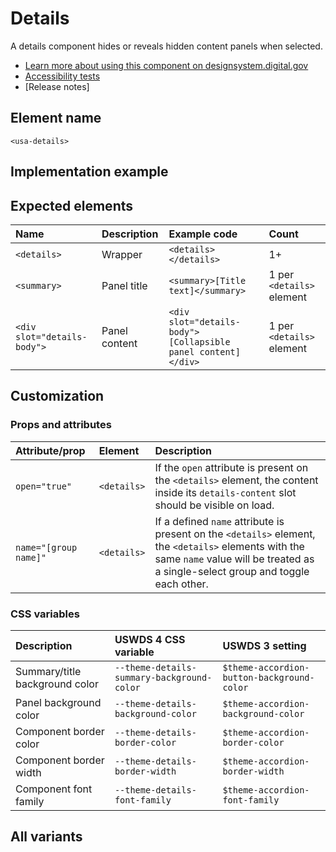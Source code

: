 

# Details

A details component hides or reveals hidden content panels when selected.

- [Learn more about using this component on designsystem.digital.gov](https://designsystem.digital.gov/components/accordion/)
- [Accessibility tests](https://designsystem.digital.gov/components/accordion/accessibility-tests/)
- [Release notes]

## Element name
`<usa-details>`

## Implementation example

<Canvas of={DetailsStories.GroupSingleSelect} />

## Expected elements
| Name | Description | Example code | Count |
|:--------|:--------|:--------|:--------|
| `<details>` | Wrapper | `<details></details>` | 1+ |
| `<summary>` | Panel title |`<summary>[Title text]</summary>` | 1 per `<details>` element |
| `<div slot="details-body">` | Panel content |`<div slot="details-body">[Collapsible panel content]</div>` | 1 per `<details>` element |

## Customization
### Props and attributes

| Attribute/prop | Element | Description |
|:--------|:--------|:--------|
| `open="true"` | `<details>` | If the `open` attribute is present on the `<details>` element, the content inside its `details-content` slot should be visible on load.
| `name="[group name]"` | `<details>` | If a defined `name` attribute is present on the `<details>` element, the `<details>` elements with the same `name` value will be treated as a single-select group and toggle each other.

### CSS variables
| Description | USWDS 4 CSS variable | USWDS 3 setting |
|:--------|:--------|:--------|
| Summary/title background color | `--theme-details-summary-background-color` | `$theme-accordion-button-background-color` |
| Panel background color |`--theme-details-background-color` | `$theme-accordion-background-color` |
| Component border color |  `--theme-details-border-color` | `$theme-accordion-border-color` |
| Component border width | `--theme-details-border-width` | `$theme-accordion-border-width` |
| Component font family | `--theme-details-font-family` | `$theme-accordion-font-family` |

## All variants

<Stories />
